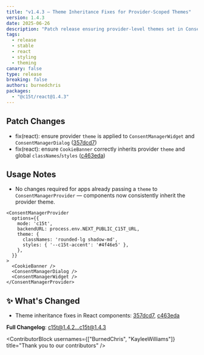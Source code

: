 ```yaml
---
title: "v1.4.3 — Theme Inheritance Fixes for Provider-Scoped Themes"
version: 1.4.3
date: 2025-06-26
description: "Patch release ensuring provider-level themes set in ConsentManagerProvider are correctly inherited by CookieBanner, ConsentManagerDialog, and ConsentManagerWidget for consistent styling."
tags:
  - release
  - stable
  - react
  - styling
  - theming
canary: false
type: release
breaking: false
authors: burnedchris
packages:
  - "@c15t/react@1.4.3"
---
```


## Patch Changes

- fix(react): ensure provider `theme` is applied to `ConsentManagerWidget` and `ConsentManagerDialog` ([357dcd7](https://github.com/c15t/c15t/commit/357dcd7648ff3adb4799b06fe788de06a529f1c8))
- fix(react): ensure `CookieBanner` correctly inherits provider `theme` and global `classNames`/`styles` ([c463eda](https://github.com/c15t/c15t/commit/c463eda67126d7aefa483ea46ffdd7aa24462559))

## Usage Notes

- No changes required for apps already passing a `theme` to `ConsentManagerProvider` — components now consistently inherit the provider theme.

```tsx
<ConsentManagerProvider
  options={{
    mode: 'c15t',
    backendURL: process.env.NEXT_PUBLIC_C15T_URL,
    theme: {
      classNames: 'rounded-lg shadow-md',
      styles: { '--c15t-accent': '#4f46e5' },
    },
  }}
>
  <CookieBanner />
  <ConsentManagerDialog />
  <ConsentManagerWidget />
</ConsentManagerProvider>
```

## ✨ What's Changed

- Theme inheritance fixes in React components: [357dcd7](https://github.com/c15t/c15t/commit/357dcd7648ff3adb4799b06fe788de06a529f1c8), [c463eda](https://github.com/c15t/c15t/commit/c463eda67126d7aefa483ea46ffdd7aa24462559)

**Full Changelog**: [c15t@1.4.2...c15t@1.4.3](https://github.com/c15t/c15t/compare/c15t@1.4.2...c15t@1.4.3)

<ContributorBlock usernames={["BurnedChris", "KayleeWilliams"]} title="Thank you to our contributors" />



